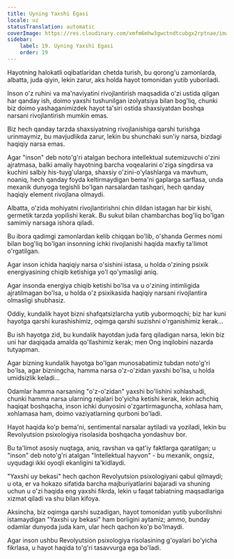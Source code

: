 ```yaml
---
title: Uyning Yaxshi Egasi
locale: uz
statusTranslation: automatic
coverImage: https://res.cloudinary.com/xmfm6mhw3gwctndtcubgx2rptnae/image/upload/v1740468922/small_cover_tratado_de_psicologia_revolucionaria_a4c0dca4e0.webp
sidebar:
    label: 19. Uyning Yaxshi Egasi
    order: 19
---
```

Hayotning halokatli oqibatlaridan chetda turish, bu qorong'u zamonlarda, albatta, juda qiyin, lekin zarur, aks holda hayot tomonidan yutib yuboriladi.

Inson o'z ruhini va ma'naviyatini rivojlantirish maqsadida o'zi ustida qilgan har qanday ish, doimo yaxshi tushunilgan izolyatsiya bilan bog'liq, chunki biz doimo yashaganimizdek hayot ta'siri ostida shaxsiyatdan boshqa narsani rivojlantirish mumkin emas.

Biz hech qanday tarzda shaxsiyatning rivojlanishiga qarshi turishga urinmaymiz, bu mavjudlikda zarur, lekin bu shunchaki sun'iy narsa, bizdagi haqiqiy narsa emas.

Agar "inson" deb noto'g'ri atalgan bechora intellektual sutemizuvchi o'zini ajratmasa, balki amaliy hayotning barcha voqealarini o'ziga singdirsa va kuchini salbiy his-tuyg'ularga, shaxsiy o'zini-o'ylashlarga va mavhum, noaniq, hech qanday foyda keltirmaydigan bema'ni gaplarga sarflasa, unda mexanik dunyoga tegishli bo'lgan narsalardan tashqari, hech qanday haqiqiy element rivojlana olmaydi.

Albatta, o'zida mohiyatni rivojlantirishni chin dildan istagan har bir kishi, germetik tarzda yopilishi kerak. Bu sukut bilan chambarchas bog'liq bo'lgan samimiy narsaga ishora qiladi.

Bu ibora qadimgi zamonlardan kelib chiqqan bo'lib, o'shanda Germes nomi bilan bog'liq bo'lgan insonning ichki rivojlanishi haqida maxfiy ta'limot o'rgatilgan.

Agar inson ichida haqiqiy narsa o'sishini istasa, u holda o'zining psixik energiyasining chiqib ketishiga yo'l qo'ymasligi aniq.

Agar insonda energiya chiqib ketishi bo'lsa va u o'zining intimligida ajratilmagan bo'lsa, u holda o'z psixikasida haqiqiy narsani rivojlantira olmasligi shubhasiz.

Oddiy, kundalik hayot bizni shafqatsizlarcha yutib yubormoqchi; biz har kuni hayotga qarshi kurashishimiz, oqimga qarshi suzishni o'rganishimiz kerak...

Bu ish hayotga zid, bu kundalik hayotdan juda farq qiladigan narsa, lekin biz uni har daqiqada amalda qo'llashimiz kerak; men Ong inqilobini nazarda tutyapman.

Agar bizning kundalik hayotga bo'lgan munosabatimiz tubdan noto'g'ri bo'lsa, agar bizningcha, hamma narsa o'z-o'zidan yaxshi bo'lsa, u holda umidsizlik keladi...

Odamlar hamma narsaning "o'z-o'zidan" yaxshi bo'lishini xohlashadi, chunki hamma narsa ularning rejalari bo'yicha ketishi kerak, lekin achchiq haqiqat boshqacha, inson ichki dunyosini o'zgartirmaguncha, xohlasa ham, xohlamasa ham, doimo vaziyatlarning qurboni bo'ladi.

Hayot haqida ko'p bema'ni, sentimental narsalar aytiladi va yoziladi, lekin bu Revolyutsion psixologiya risolasida boshqacha yondashuv bor.

Bu ta'limot asosiy nuqtaga, aniq, ravshan va qat'iy faktlarga qaratilgan; u "inson" deb noto'g'ri atalgan "Intellektual hayvon" - bu mexanik, ongsiz, uyqudagi ikki oyoqli ekanligini ta'kidlaydi.

"Yaxshi uy bekasi" hech qachon Revolyutsion psixologiyani qabul qilmaydi; u ota, er va hokazo sifatida barcha majburiyatlarini bajaradi va shuning uchun u o'zi haqida eng yaxshi fikrda, lekin u faqat tabiatning maqsadlariga xizmat qiladi va shu bilan kifoya.

Aksincha, biz oqimga qarshi suzadigan, hayot tomonidan yutib yuborilishni istamaydigan "Yaxshi uy bekasi" ham borligini aytamiz; ammo, bunday odamlar dunyoda juda kam, ular hech qachon ko'p bo'lmaydi.

Agar inson ushbu Revolyutsion psixologiya risolasining g'oyalari bo'yicha fikrlasa, u hayot haqida to'g'ri tasavvurga ega bo'ladi.

